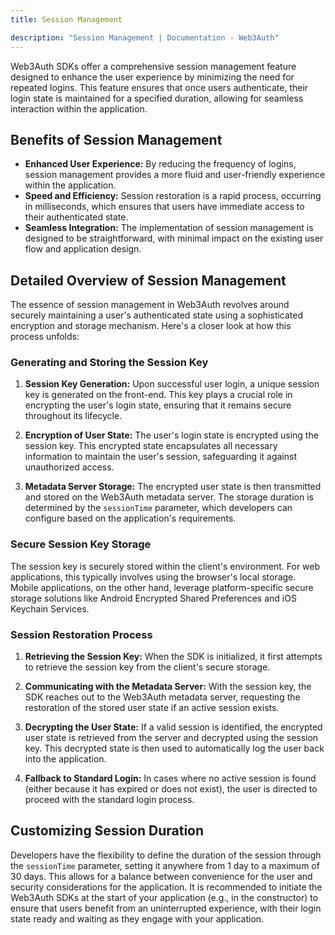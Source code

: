 ```yaml
---
title: Session Management

description: "Session Management | Documentation - Web3Auth"
---
```


Web3Auth SDKs offer a comprehensive session management feature designed to enhance the user
experience by minimizing the need for repeated logins. This feature ensures that once users
authenticate, their login state is maintained for a specified duration, allowing for seamless
interaction within the application.

## Benefits of Session Management

- **Enhanced User Experience:** By reducing the frequency of logins, session management provides a
  more fluid and user-friendly experience within the application.
- **Speed and Efficiency:** Session restoration is a rapid process, occurring in milliseconds, which
  ensures that users have immediate access to their authenticated state.
- **Seamless Integration:** The implementation of session management is designed to be
  straightforward, with minimal impact on the existing user flow and application design.

## Detailed Overview of Session Management

The essence of session management in Web3Auth revolves around securely maintaining a user's
authenticated state using a sophisticated encryption and storage mechanism. Here's a closer look at
how this process unfolds:

### Generating and Storing the Session Key

1. **Session Key Generation:** Upon successful user login, a unique session key is generated on the
   front-end. This key plays a crucial role in encrypting the user's login state, ensuring that it
   remains secure throughout its lifecycle.

2. **Encryption of User State:** The user's login state is encrypted using the session key. This
   encrypted state encapsulates all necessary information to maintain the user's session,
   safeguarding it against unauthorized access.

3. **Metadata Server Storage:** The encrypted user state is then transmitted and stored on the
   Web3Auth metadata server. The storage duration is determined by the `sessionTime` parameter,
   which developers can configure based on the application's requirements.

### Secure Session Key Storage

The session key is securely stored within the client's environment. For web applications, this
typically involves using the browser's local storage. Mobile applications, on the other hand,
leverage platform-specific secure storage solutions like Android Encrypted Shared Preferences and
iOS Keychain Services.

### Session Restoration Process

1. **Retrieving the Session Key:** When the SDK is initialized, it first attempts to retrieve the
   session key from the client's secure storage.

2. **Communicating with the Metadata Server:** With the session key, the SDK reaches out to the
   Web3Auth metadata server, requesting the restoration of the stored user state if an active
   session exists.

3. **Decrypting the User State:** If a valid session is identified, the encrypted user state is
   retrieved from the server and decrypted using the session key. This decrypted state is then used
   to automatically log the user back into the application.

4. **Fallback to Standard Login:** In cases where no active session is found (either because it has
   expired or does not exist), the user is directed to proceed with the standard login process.

## Customizing Session Duration

Developers have the flexibility to define the duration of the session through the `sessionTime`
parameter, setting it anywhere from 1 day to a maximum of 30 days. This allows for a balance between
convenience for the user and security considerations for the application. It is recommended to
initiate the Web3Auth SDKs at the start of your application (e.g., in the constructor) to ensure
that users benefit from an uninterrupted experience, with their login state ready and waiting as
they engage with your application.
